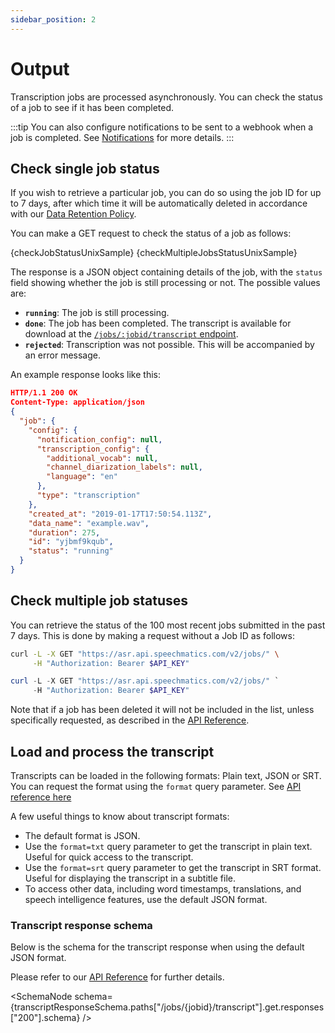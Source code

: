```yaml
---
sidebar_position: 2
---
```



# Output

Transcription jobs are processed asynchronously. You can check the status of a job to see if it has been completed.


:::tip
You can also configure notifications to be sent to a webhook when a job is completed. See [Notifications](/speech-to-text/batch/notifications) for more details.
:::


## Check single job status

If you wish to retrieve a particular job, you can do so using the job ID for up to 7 days, after which time it will be automatically deleted in accordance with our [Data Retention Policy](/speech-to-text/batch/limits#data-retention-limits).

You can make a GET request to check the status of a job as follows:

<Tabs>
  <TabItem value='unix' label='Unix'>

  <CodeBlock language="bash">
    {checkJobStatusUnixSample}
  </CodeBlock>

  </TabItem>
  <TabItem value='windows' label='Windows'>

  <CodeBlock language="bash">
    {checkMultipleJobsStatusUnixSample}
  </CodeBlock>

  </TabItem>
</Tabs>

The response is a JSON object containing details of the job, with the `status` field showing whether the job is still processing or not. The possible values are:

- **`running`**: The job is still processing.
- **`done`**: The job has been completed. The transcript is available for download at the [`/jobs/:jobid/transcript` endpoint](/api-ref/batch/get-the-transcript-for-a-transcription-job).
- **`rejected`**: Transcription was not possible. This will be accompanied by an error message.

An example response looks like this:

```json
HTTP/1.1 200 OK
Content-Type: application/json
{
  "job": {
    "config": {
      "notification_config": null,
      "transcription_config": {
        "additional_vocab": null,
        "channel_diarization_labels": null,
        "language": "en"
      },
      "type": "transcription"
    },
    "created_at": "2019-01-17T17:50:54.113Z",
    "data_name": "example.wav",
    "duration": 275,
    "id": "yjbmf9kqub",
    "status": "running"
  }
}
```

## Check multiple job statuses

You can retrieve the status of the 100 most recent jobs submitted in the past 7 days. This is done by making a <HTTPMethodBadge method="GET" /> request without a Job ID as follows:

<Tabs>
  <TabItem value='unix' label='Unix'>

```bash
curl -L -X GET "https://asr.api.speechmatics.com/v2/jobs/" \
     -H "Authorization: Bearer $API_KEY"
```

  </TabItem>
  <TabItem value='windows' label='Windows'>

```powershell
curl -L -X GET "https://asr.api.speechmatics.com/v2/jobs/" `
     -H "Authorization: Bearer $API_KEY"
```

  </TabItem>
</Tabs>

Note that if a job has been deleted it will not be included in the list, unless specifically requested, as described in the [API Reference](/api-ref/batch/list-all-jobs).

## Load and process the transcript

Transcripts can be loaded in the following formats: Plain text, JSON or SRT. You can request the format using the `format` query parameter. See [API reference here](/api-ref/batch/get-the-transcript-for-a-transcription-job#request)

A few useful things to know about transcript formats:

- The default format is JSON.
- Use the `format=txt` query parameter to get the transcript in plain text. Useful for quick access to the transcript.
- Use the `format=srt` query parameter to get the transcript in SRT format. Useful for displaying the transcript in a subtitle file.
- To access other data, including word timestamps, translations, and speech intelligence features, use the default JSON format.

### Transcript response schema

Below is the schema for the transcript response when using the default JSON format.

Please refer to our [API Reference](/api-ref/batch/get-the-transcript-for-a-transcription-job#responses) for further details.

<SchemaNode schema={transcriptResponseSchema.paths["/jobs/{jobid}/transcript"].get.responses["200"].schema} />